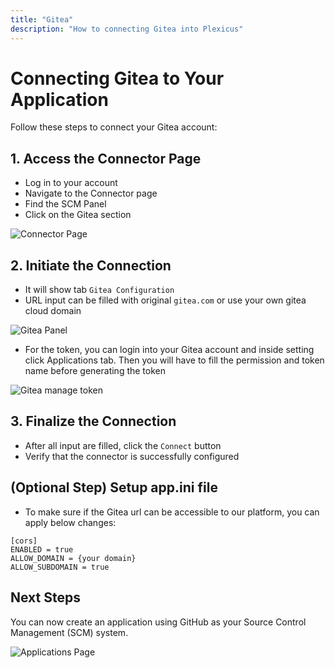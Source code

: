 ```yaml
---
title: "Gitea"
description: "How to connecting Gitea into Plexicus"
---
```


# Connecting Gitea to Your Application

Follow these steps to connect your Gitea account:

## 1. Access the Connector Page

- Log in to your account
- Navigate to the Connector page
- Find the SCM Panel
- Click on the Gitea section

<img src="/images/plexicus/connector.png" alt="Connector Page" />

## 2. Initiate the Connection

- It will show tab `Gitea Configuration`
- URL input can be filled with original `gitea.com` or use your own gitea cloud domain

<img src="/images/plexicus/gitea/panel.png" alt="Gitea Panel" />

- For the token, you can login into your Gitea account and inside setting click Applications tab. Then you will have to fill the permission and token name before generating the token

<img src="/images/plexicus/gitea/manage-token.png" alt="Gitea manage token" />

## 3. Finalize the Connection

- After all input are filled, click the `Connect` button
- Verify that the connector is successfully configured

## (Optional Step) Setup app.ini file

- To make sure if the Gitea url can be accessible to our platform, you can apply below changes:

```
[cors]
ENABLED = true
ALLOW_DOMAIN = {your domain}
ALLOW_SUBDOMAIN = true
```

## Next Steps

You can now create an application using GitHub as your Source Control Management (SCM) system.

<img src="/images/plexicus/applications.png" alt="Applications Page" />
